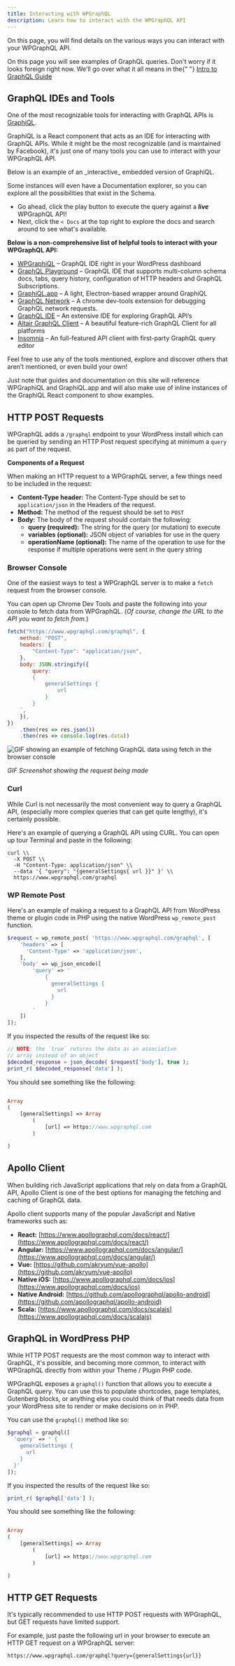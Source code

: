 ```yaml
---
title: Interacting with WPGraphQL
description: Learn how to interact with the WPGraphQL API
---
```



On this page, you will find details on the various ways you can interact with your WPGraphQL API.

<Note title="Understanding GraphQL Queries" type="warning">
	On this page you will see examples of GraphQL queries. Don't worry if it looks
	foreign right now. We'll go over what it all means in the{" "}
	<a href="/getting-started/intro-to-graphql">Intro to GraphQL Guide</a>
</Note>

## GraphQL IDEs and Tools

One of the most recognizable tools for interacting with GraphQL APIs is [GraphiQL](https://github.com/graphql/graphiql).

GraphiQL is a React component that acts as an IDE for interacting with GraphQL APIs. While it might
be the most recognizable (and is maintained by Facebook), it's just one of many tools you can use to
interact with your WPGraphQL API.

<Note title="Embedded GraphiQL Components" type="info">
Below is an example of an _interactive_ embedded version of GraphiQL.

Some instances will even have a Documentation explorer, so you can explore all the possibilities that
exist in the Schema.

-   Go ahead, click the play button to execute the query against a **_live_** WPGraphQL API!
-   Next, click the `< Docs` at the top right to explore the docs and search around to see what's available.

</Note>

<GraphiQL
	query="
    {
      generalSettings {
        url
      }
    }
    "
	withDocs={true}
	showJoyride={true}
/>

**Below is a non-comprehensive list of helpful tools to interact with your WPGraphQL API:**

-   [WPGraphiQL](https://github.com/wp-graphql/wp-graphiql) – GraphQL IDE right in your WordPress dashboard
-   [GraphQL Playground](https://github.com/graphcool/graphql-playground) – GraphQL IDE that supports multi-column schema docs, tabs, query history, configuration of HTTP headers and GraphQL Subscriptions.
-   [GraphiQL.app](https://github.com/skevy/graphiql-app) – A light, Electron-based wrapper around GraphiQL
-   [GraphQL Network](https://github.com/Ghirro/graphql-network) – A chrome dev-tools extension for debugging GraphQL network requests.
-   [GraphQL IDE](https://github.com/redound/graphql-ide) – An extensive IDE for exploring GraphQL API’s
-   [Altair GraphQL Client](https://github.com/imolorhe/altair) – A beautiful feature-rich GraphQL Client for all platforms
-   [Insomnia](https://insomnia.rest/) – An full-featured API client with first-party GraphQL query editor

<Note type="info">
Feel free to use any of the tools mentioned, explore and discover others that aren’t mentioned, or even build your own!

Just note that guides and documentation on this site will reference WPGraphiQL and GraphiQL.app and will also make use of inline instances of the GraphiQL React component to show examples.

</Note>

## HTTP POST Requests

WPGraphQL adds a `/graphql` endpoint to your WordPress install which can be queried by sending an
HTTP Post request specifying at minimum a `query` as part of the request.

**Components of a Request**

When making an HTTP request to a WPGraphQL server, a few things need to be included in the request:

-   **Content-Type header:** The Content-Type should be set to `application/json` in the Headers of
    the request.
-   **Method:** The method of the request should be set to `POST`
-   **Body:** The body of the request should contain the following:
    -   **query (required):** The string for the query (or mutation) to execute
    -   **variables (optional):** JSON object of variables for use in the query
    -   **operationName (optional):** The name of the operation to use for the response if multiple
        operations were sent in the query string

### Browser Console

One of the easiest ways to test a WPGraphQL server is to make a `fetch` request from the browser
console.

You can open up Chrome Dev Tools and paste the following into your console to fetch data from
WPGraphQL. (_Of course, change the URL to the API you want to fetch from._)

```javascript
fetch("https://www.wpgraphql.com/graphql", {
	method: "POST",
	headers: {
		"Content-Type": "application/json",
	},
	body: JSON.stringify({
		query: `
        {
            generalSettings {
                url
            }
        }
    `,
	}),
})
	.then(res => res.json())
	.then(res => console.log(res.data))
```

![GIF showing an example of fetching GraphQL data using fetch in the browser console](../../images/fetch-graphql-from-browser-console.gif)

_GIF Screenshot showing the request being made_

### Curl

While Curl is not necessarily the most convenient way to query a GraphQL API, (especially more
complex queries that can get quite lengthy), it's certainly possible.

Here's an example of querying a GraphQL API using CURL. You can open up tour Terminal and paste in the following:

```curl
curl \\
  -X POST \\
  -H "Content-Type: application/json" \\
  --data '{ "query": "{generalSettings{ url }}" }' \\
  https://www.wpgraphql.com/graphql
```

### WP Remote Post

Here's an example of making a request to a GraphQL API from WordPress theme or plugin code in PHP
using the native WordPress `wp_remote_post` function.

```php
$request = wp_remote_post( 'https://www.wpgraphql.com/graphql', [
    'headers' => [
      'Content-Type' => 'application/json',
    ],
    'body' => wp_json_encode([
        'query' => '
            {
              generalSettings {
                url
              }
            }
        '
    ])
]);
```

If you inspected the results of the request like so:

```php
// NOTE: the `true` returns the data as an associative
// array instead of an object
$decoded_response = json_decode( $request['body'], true );
print_r( $decoded_response['data'] );
```

You should see something like the following:

```php

Array
(
    [generalSettings] => Array
        (
            [url] => https://www.wpgraphql.com
        )

)
```

## Apollo Client

When building rich JavaScript applications that rely on data from a GraphQL API, Apollo Client is
one of the best options for managing the fetching and caching of GraphQL data.

Apollo client supports many of the popular JavaScript and Native frameworks such as:

-   **React:** [https://www.apollographql.com/docs/react/](https://www.apollographql.com/docs/react/)
-   **Angular:** [https://www.apollographql.com/docs/angular/](https://www.apollographql.com/docs/angular/)
-   **Vue:** [https://github.com/akryum/vue-apollo](https://github.com/akryum/vue-apollo)
-   **Native iOS:** [https://www.apollographql.com/docs/ios](https://www.apollographql.com/docs/ios)
-   **Native Android:** [https://github.com/apollographql/apollo-android](https://github.com/apollographql/apollo-android)
-   **Scala:** [https://www.apollographql.com/docs/scalajs](https://www.apollographql.com/docs/scalajs)

## GraphQL in WordPress PHP

While HTTP POST requests are the most common way to interact with GraphQL, it's possible, and
becoming more common, to interact with WPGraphQL directly from within your Theme / Plugin PHP code.

WPGraphQL exposes a `graphql()` function that allows you to execute a GraphQL query. You can use this
to populate shortcodes, page templates, Gutenberg blocks, or anything else you could think of that
needs data from your WordPress site to render or make decisions on in PHP.

You can use the `graphql()` method like so:

```php
$graphql = graphql([
  'query' => ' {
    generalSettings {
      url
    }
  }'
]);
```

If you inspected the results of the request like so:

```php
print_r( $graphql['data'] );
```

You should see something like the following:

```php

Array
(
    [generalSettings] => Array
        (
            [url] => https://www.wpgraphql.com
        )

)
```

## HTTP GET Requests

It's typically recommended to use HTTP POST requests with WPGraphQL, but GET requests have limited
support.

For example, just paste the following url in your browser to execute an HTTP GET request on a
WPGraphQL server:

```
https://www.wpgraphql.com/graphql?query={generalSettings{url}}
```
